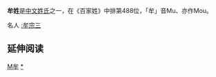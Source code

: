 {{Unreferenced|time=2020-07-27T11:00:47+00:00}}
{{姓氏
|姓氏=牟
|拼音=Mu
|中国大陆=Mu
|台湾=
|香港=
|澳门=
|新加坡=
|马来西亚=
|越南=
|韩国=
|反切=
|同音字=
|堂号=
|郡望=
}}

'''牟姓'''是[[中文姓氏|中文姓氏]]之一，在《百家姓》中排第488位，「牟」音Mu、亦作Mou。



名人
[[:牟宗三|:牟宗三]]

== 延伸阅读 ==
{{Wikisource further reading}}
[[Category:漢姓|M牟]]
[[Category:牟姓|*]]